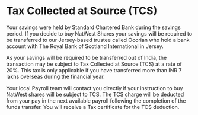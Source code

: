 # Tax Collected at Source (TCS)

Your savings were held by Standard Chartered Bank during the savings period. If you decide to buy NatWest Shares your savings will be required to be transferred to our Jersey-based trustee called Ocorian who hold a bank account with The Royal Bank of Scotland International in Jersey.

As your savings will be required to be transferred out of India, the transaction may be subject to Tax Collected at Source (TCS) at a rate of 20%. This tax is only applicable if you have transferred more than INR 7 lakhs overseas during the financial year.

Your local Payroll team will contact you directly if your instruction to buy NatWest shares will be subject to TCS. The TCS charge will be deducted from your pay in the next available payroll following the completion of the funds transfer. You will receive a Tax certificate for the TCS deduction.
